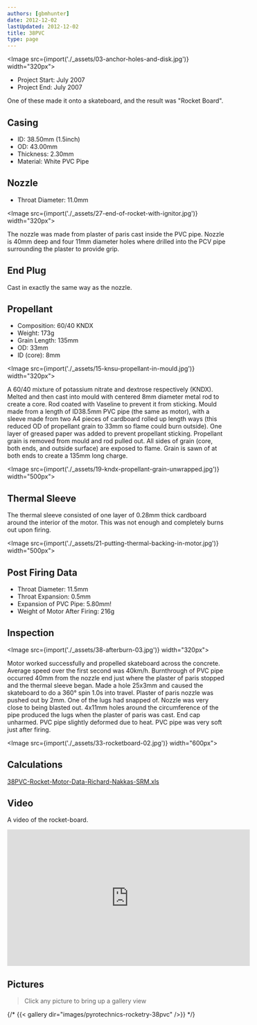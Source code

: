 ```yaml
---
authors: [gbmhunter]
date: 2012-12-02
lastUpdated: 2012-12-02
title: 38PVC
type: page
---
```


<Image src={import('./_assets/03-anchor-holes-and-disk.jpg')} width="320px"></Image>

* Project Start: July 2007
* Project End:  July 2007

One of these made it onto a skateboard, and the result was "Rocket Board".

## Casing

* ID: 38.50mm (1.5inch)
* OD: 43.00mm
* Thickness: 2.30mm
* Material: White PVC Pipe

## Nozzle

* Throat Diameter: 11.0mm

<Image src={import('./_assets/27-end-of-rocket-with-ignitor.jpg')} width="320px"></Image>

The nozzle was made from plaster of paris cast inside the PVC pipe. Nozzle is 40mm deep and four 11mm diameter holes where drilled into the PCV pipe surrounding the plaster to provide grip.

## End Plug

Cast in exactly the same way as the nozzle.

## Propellant

* Composition: 60/40 KNDX
* Weight: 173g
* Grain Length: 135mm
* OD: 33mm
* ID (core): 8mm

<Image src={import('./_assets/15-knsu-propellant-in-mould.jpg')} width="320px"></Image>

A 60/40 mixture of potassium nitrate and dextrose respectively (KNDX). Melted and then cast into mould with centered 8mm diameter metal rod to create a core. Rod coated with Vaseline to prevent it from sticking. Mould made from a length of ID38.5mm PVC pipe (the same as motor), with a sleeve made from two A4 pieces of cardboard rolled up length ways (this reduced OD of propellant grain to 33mm so flame could burn outside). One layer of greased paper was added to prevent propellant sticking. Propellant grain is removed from mould and rod pulled out. All sides of grain (core, both ends, and outside surface) are exposed to flame. Grain is sawn of at both ends to create a 135mm long charge.

<Image src={import('./_assets/19-kndx-propellant-grain-unwrapped.jpg')} width="500px"></Image>

## Thermal Sleeve

The thermal sleeve consisted of one layer of 0.28mm thick cardboard around the interior of the motor. This was not enough and completely burns out upon firing.

<Image src={import('./_assets/21-putting-thermal-backing-in-motor.jpg')} width="500px"></Image>

## Post Firing Data

* Throat Diameter: 11.5mm
* Throat Expansion: 0.5mm
* Expansion of PVC Pipe: 5.80mm!
* Weight of Motor After Firing: 216g

## Inspection

<Image src={import('./_assets/38-afterburn-03.jpg')} width="320px"></Image>

Motor worked successfully and propelled skateboard across the concrete. Average speed over the first second was 40km/h. Burnthrough of PVC pipe occurred 40mm from the nozzle end just where the plaster of paris stopped and the thermal sleeve began. Made a hole 25x3mm and caused the skateboard to do a 360° spin 1.0s into travel. Plaster of paris nozzle was pushed out by 2mm. One of the lugs had snapped of. Nozzle was very close to being blasted out. 4x11mm holes around the circumference of the pipe produced the lugs when the plaster of paris was cast. End cap unharmed. PVC pipe slightly deformed due to heat. PVC pipe was very soft just after firing.

<Image src={import('./_assets/33-rocketboard-02.jpg')} width="600px"></Image>

## Calculations

[38PVC-Rocket-Motor-Data-Richard-Nakkas-SRM.xls](/misc/38pvc/38PVC-Rocket-Motor-Data-Richard-Nakkas-SRM.xls)

## Video

A video of the rocket-board.

<iframe width="560" height="315" src="https://www.youtube.com/embed/SPJvFzGbNCA" frameborder="0" allow="accelerometer; autoplay; encrypted-media; gyroscope; picture-in-picture" allowfullscreen></iframe>

## Pictures

> Click any picture to bring up a gallery view

{/* {{< gallery dir="images/pyrotechnics-rocketry-38pvc" />}} */}